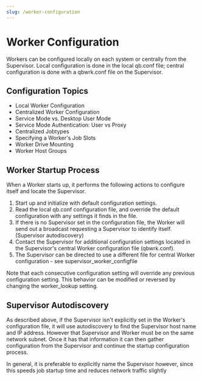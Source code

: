 ```yaml
---
slug: /worker-configuration
---
```


# Worker Configuration

Workers can be configured locally on each system or centrally from the Supervisor. Local configuration is done in the local qb.conf file; central configuration is done with a qbwrk.conf file on the Supervisor.

## Configuration Topics
- Local Worker Configuration
- Centralized Worker Configuration
- Service Mode vs. Desktop User Mode
- Service Mode Authentication: User vs Proxy
- Centralized Jobtypes
- Specifying a Worker's Job Slots
- Worker Drive Mounting
- Worker Host Groups

## Worker Startup Process
When a Worker starts up, it performs the following actions to configure itself and locate the Supervisor.

1. Start up and initialize with default configuration settings.
2. Read the local qb.conf configuration file, and override the default configuration with any settings it finds in the file.
3. If there is no Supervisor set in the configuration file, the Worker will send out a broadcast requesting a Supervisor to identify itself. (Supervisor autodiscovery)
4. Contact the Supervisor for additional configuration settings located in the Supervisor's central Worker configuration file (qbwrk.conf).
5. The Supervisor can be directed to use a different file for central Worker configuration - see supervisor_worker_configfile

Note that each consecutive configuration setting will override any previous configuration setting. This behavior can be modified or reversed by changing the worker_lookup setting.

## Supervisor Autodiscovery

As described above, if the Supervisor isn\'t explicitly set in the Worker\'s configuration file, it will use autodiscovery to find the Supervisor host name and IP address. However that Supervisor and Worker must be on the same network subnet. Once it has that information it can then gather configuration from the Supervisor and continue the startup configuration process.

In general, it is preferable to explicitly name the Supervisor however, since this speeds job startup time and reduces network traffic slightly
